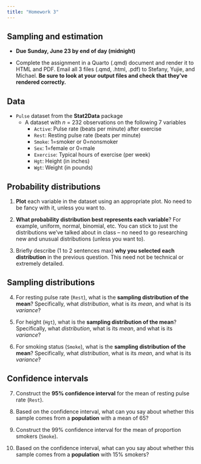 ```yaml
---
title: "Homework 3"
---
```


## Sampling and estimation

* **Due Sunday, June 23 by end of day (midnight)**

* Complete the assignment in a Quarto (.qmd) document and render it to HTML and PDF. Email all 3 files (.qmd, .html, .pdf) to Stefany, Yujie, and Michael. **Be sure to look at your output files and check that they've rendered correctly.** 

## Data

* `Pulse` dataset from the **Stat2Data** package
    * A dataset with $n$ = 232 observations on the following 7 variables
        * `Active`: Pulse rate (beats per minute) after exercise
        * `Rest`: Resting pulse rate (beats per minute)
        * `Smoke`: 1=smoker or 0=nonsmoker
        * `Sex`: 1=female or 0=male
        * `Exercise`: Typical hours of exercise (per week)
        * `Hgt`: Height (in inches)
        * `Wgt`: Weight (in pounds)

## Probability distributions

1. **Plot** each variable in the dataset using an appropriate plot. No need to be fancy with it, unless you want to.

2. **What probability distribution best represents each variable**? For example, uniform, normal, binomial, etc. You can stick to just the distributions we've talked about in class -- no need to go researching new and unusual distributions (unless you want to). 

3. Briefly describe (1 to 2 sentences max) **why you selected each distribution** in the previous question. This need not be technical or extremely detailed.

## Sampling distributions

4. For resting pulse rate (`Rest`), what is the **sampling distribution of the mean**? Specifically, what *distribution*, what is its *mean*, and what is its *variance*?

5. For height (`Hgt`), what is the **sampling distribution of the mean**? Specifically, what *distribution*, what is its *mean*, and what is its *variance*?

6. For smoking status (`Smoke`), what is the **sampling distribution of the mean**? Specifically, what *distribution*, what is its *mean*, and what is its *variance*?

## Confidence intervals

7. Construct the **95% confidence interval** for the mean of resting pulse rate (`Rest`).

8. Based on the confidence interval, what can you say about whether this sample comes from a **population** with a mean of 65?

9. Construct the 99% confidence interval for the mean of proportion smokers (`Smoke`).

10. Based on the confidence interval, what can you say about whether this sample comes from a **population** with 15% smokers?


